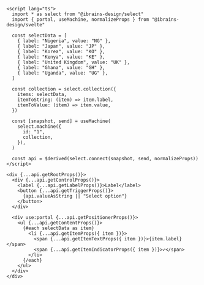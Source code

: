 ```svelte
<script lang="ts">
  import * as select from "@ibrains-design/select"
  import { portal, useMachine, normalizeProps } from "@ibrains-design/svelte"

  const selectData = [
    { label: "Nigeria", value: "NG" },
    { label: "Japan", value: "JP" },
    { label: "Korea", value: "KO" },
    { label: "Kenya", value: "KE" },
    { label: "United Kingdom", value: "UK" },
    { label: "Ghana", value: "GH" },
    { label: "Uganda", value: "UG" },
  ]

  const collection = select.collection({
    items: selectData,
    itemToString: (item) => item.label,
    itemToValue: (item) => item.value,
  })

  const [snapshot, send] = useMachine(
    select.machine({
      id: "1",
      collection,
    }),
  )

  const api = $derived(select.connect(snapshot, send, normalizeProps))
</script>

<div {...api.getRootProps()}>
  <div {...api.getControlProps()}>
    <label {...api.getLabelProps()}>Label</label>
    <button {...api.getTriggerProps()}>
      {api.valueAsString || "Select option"}
    </button>
  </div>

  <div use:portal {...api.getPositionerProps()}>
    <ul {...api.getContentProps()}>
      {#each selectData as item}
        <li {...api.getItemProps({ item })}>
          <span {...api.getItemTextProps({ item })}>{item.label}</span>
          <span {...api.getItemIndicatorProps({ item })}>✓</span>
        </li>
      {/each}
    </ul>
  </div>
</div>
```
